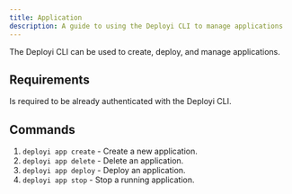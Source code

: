 ```yaml
---
title: Application
description: A guide to using the Deployi CLI to manage applications
---
```



The Deployi CLI can be used to create, deploy, and manage applications.

## Requirements

Is required to be already authenticated with the Deployi CLI.


## Commands

1. `deployi app create` - Create a new application.
2. `deployi app delete` - Delete an application.
3. `deployi app deploy` - Deploy an application.
4. `deployi app stop` - Stop a running application.

